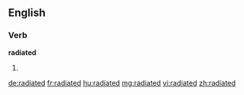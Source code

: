 ==English==

===Verb===
'''radiated'''

# {{past of|radiate}}

[[de:radiated]]
[[fr:radiated]]
[[hu:radiated]]
[[mg:radiated]]
[[vi:radiated]]
[[zh:radiated]]